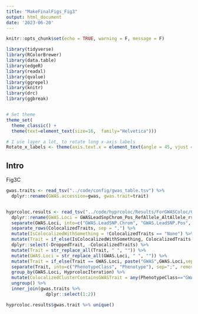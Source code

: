 ```yaml
---
title: "MakeFinalFigs_Fig3"
output: html_document
date: '2023-06-20'
---
```


```r
knitr::opts_chunk$set(echo = TRUE, warning = F, message = F)

library(tidyverse)
library(RColorBrewer)
library(data.table)
library(edgeR)
library(readxl)
library(qvalue)
library(ggrepel)
library(knitr)
library(drc)
library(ggbreak)


# Set theme
theme_set(
  theme_classic() +
  theme(text=element_text(size=16,  family="Helvetica")))

# I use layer a lot, to rotate long x-axis labels
Rotate_x_labels <- theme(axis.text.x = element_text(angle = 45, vjust = 1, hjust=1))
```

## Intro

Fig3C

```r
gwas.traits <- read_tsv("../code/config/gwas_table.tsv") %>%
  dplyr::rename(GWAS.accession=gwas, gwas.trait=trait)


hyprcoloc.results <- read_tsv("../code/hyprcoloc/Results/ForGWASColoc/GWASColoc_ChromatinAPAAndRNA/results.txt.gz") %>%
  dplyr::rename(GWAS.Loci = GWASLeadSnpChrom_Pos_RefAllele_AltAllele_rsID_trait) %>%
  separate(GWAS.Loci, into=c("GWAS.LeadSNP.Chrom", "GWAS.LeadSNP.Pos", "GWAS.accession"), sep="_", remove=F) %>%
  separate_rows(ColocalizedTraits, sep = ",") %>%
  mutate(IsColocalizedWithSomething = !ColocalizedTraits == "None") %>%
  mutate(Trait = if_else(IsColocalizedWithSomething, ColocalizedTraits, DroppedTrait)) %>%
  dplyr::select(-DroppedTrait, -ColocalizedTraits) %>%
  mutate(Trait = str_replace_all(Trait, " ", "")) %>%
  mutate(GWAS.Loci = str_replace_all(GWAS.Loci, " ", "")) %>%
  mutate(Trait = if_else(Trait == GWAS.Loci, paste("GWAS",GWAS.Loci,sep = ";"),Trait)) %>%
  separate(Trait, into=c("PhenotypeClass", "Phenotype"), sep=";", remove=F) %>%
  group_by(GWAS.Loci, HyprcolocIteration) %>%
  mutate(ColocalizedClusterContainsGWASTrait = any(PhenotypeClass=="GWAS") & IsColocalizedWithSomething) %>%
  ungroup() %>%
  inner_join(gwas.traits %>%
               dplyr::select(1:2))

hyprcoloc.results$gwas.trait %>% unique()

```

